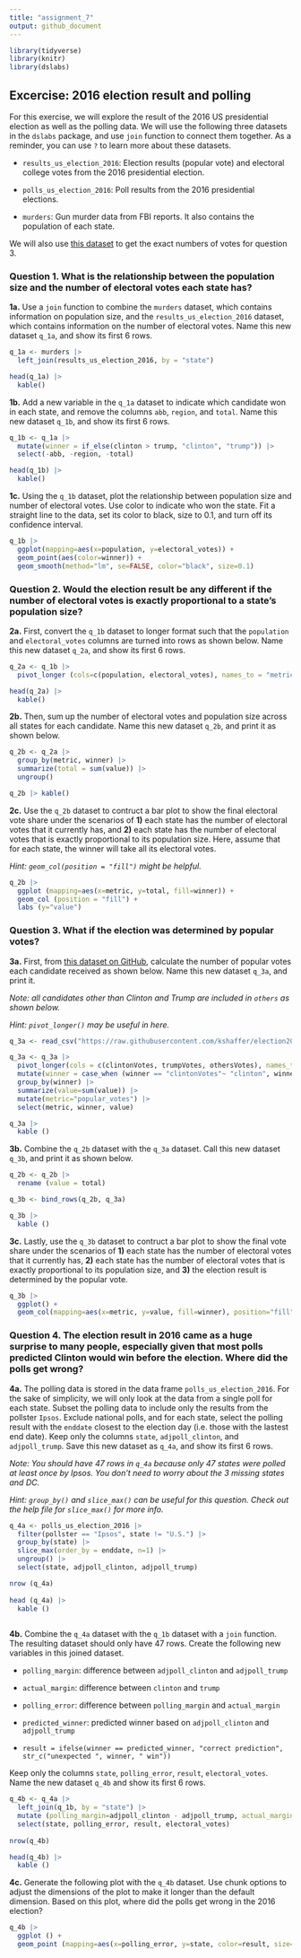 ```yaml
---
title: "assignment_7"
output: github_document
---
```


```r
library(tidyverse)
library(knitr)
library(dslabs)
```

## **Excercise: 2016 election result and polling**

For this exercise, we will explore the result of the 2016 US presidential election as well as the polling data. We will use the following three datasets in the `dslabs` package, and use `join` function to connect them together. As a reminder, you can use `?` to learn more about these datasets.

-   `results_us_election_2016`: Election results (popular vote) and electoral college votes from the 2016 presidential election.

-   `polls_us_election_2016`: Poll results from the 2016 presidential elections.

-   `murders`: Gun murder data from FBI reports. It also contains the population of each state.

We will also use [this dataset](https://raw.githubusercontent.com/kshaffer/election2016/master/2016ElectionResultsByState.csv) to get the exact numbers of votes for question 3.\

### **Question 1. What is the relationship between the population size and the number of electoral votes each state has?**

**1a.** Use a `join` function to combine the `murders` dataset, which contains information on population size, and the `results_us_election_2016` dataset, which contains information on the number of electoral votes. Name this new dataset `q_1a`, and show its first 6 rows.

```r
q_1a <- murders |>
  left_join(results_us_election_2016, by = "state")

head(q_1a) |>
  kable()
```

**1b.** Add a new variable in the `q_1a` dataset to indicate which candidate won in each state, and remove the columns `abb`, `region`, and `total`. Name this new dataset `q_1b`, and show its first 6 rows.

```r
q_1b <- q_1a |>
  mutate(winner = if_else(clinton > trump, "clinton", "trump")) |>
  select(-abb, -region, -total)

head(q_1b) |>
  kable()
```

**1c.** Using the `q_1b` dataset, plot the relationship between population size and number of electoral votes. Use color to indicate who won the state. Fit a straight line to the data, set its color to black, size to 0.1, and turn off its confidence interval.

```r
q_1b |>
  ggplot(mapping=aes(x=population, y=electoral_votes)) +
  geom_point(aes(color=winner)) +
  geom_smooth(method="lm", se=FALSE, color="black", size=0.1)
```

### **Question 2. Would the election result be any different if the number of electoral votes is exactly proportional to a state’s population size?**

**2a.** First, convert the `q_1b` dataset to longer format such that the `population` and `electoral_votes` columns are turned into rows as shown below. Name this new dataset `q_2a`, and show its first 6 rows.

```r
q_2a <- q_1b |>
  pivot_longer (cols=c(population, electoral_votes), names_to = "metric", values_to = "value")

head(q_2a) |>
  kable()
```

**2b.** Then, sum up the number of electoral votes and population size across all states for each candidate. Name this new dataset `q_2b`, and print it as shown below.

```r
q_2b <- q_2a |>
  group_by(metric, winner) |>
  summarize(total = sum(value)) |>
  ungroup()

q_2b |> kable()
```

**2c.** Use the `q_2b` dataset to contruct a bar plot to show the final electoral vote share under the scenarios of **1)** each state has the number of electoral votes that it currently has, and **2)** each state has the number of electoral votes that is exactly proportional to its population size. Here, assume that for each state, the winner will take all its electoral votes.

*Hint: `geom_col(position = "fill")` might be helpful.*

```r
q_2b |>
  ggplot (mapping=aes(x=metric, y=total, fill=winner)) +
  geom_col (position = "fill") +
  labs (y="value")
```

### **Question 3. What if the election was determined by popular votes?**

**3a.** First, from [this dataset on GitHub](https://raw.githubusercontent.com/kshaffer/election2016/master/2016ElectionResultsByState.csv), calculate the number of popular votes each candidate received as shown below. Name this new dataset `q_3a`, and print it.

*Note: all candidates other than Clinton and Trump are included in `others` as shown below.*

*Hint: `pivot_longer()` may be useful in here.*

```r

q_3a <- read_csv("https://raw.githubusercontent.com/kshaffer/election2016/master/2016ElectionResultsByState.csv")

q_3a <- q_3a |>
  pivot_longer(cols = c(clintonVotes, trumpVotes, othersVotes), names_to = "winner", values_to="value") |>
  mutate(winner = case_when (winner == "clintonVotes"~ "clinton", winner =="trumpVotes"~"trump", winner =="othersVotes"~"others")) |>
  group_by(winner) |>
  summarize(value=sum(value)) |>
  mutate(metric="popular_votes") |>
  select(metric, winner, value)

q_3a |>
  kable ()
```

**3b.** Combine the `q_2b` dataset with the `q_3a` dataset. Call this new dataset `q_3b`, and print it as shown below.

```r
q_2b <- q_2b |>
  rename (value = total)

q_3b <- bind_rows(q_2b, q_3a)

q_3b |>
  kable ()
```

**3c.** Lastly, use the `q_3b` dataset to contruct a bar plot to show the final vote share under the scenarios of **1)** each state has the number of electoral votes that it currently has, **2)** each state has the number of electoral votes that is exactly proportional to its population size, and **3)** the election result is determined by the popular vote.

```r
q_3b |>
  ggplot() +
  geom_col(mapping=aes(x=metric, y=value, fill=winner), position="fill")
```

### **Question 4. The election result in 2016 came as a huge surprise to many people, especially given that most polls predicted Clinton would win before the election. Where did the polls get wrong?**

**4a.** The polling data is stored in the data frame `polls_us_election_2016`. For the sake of simplicity, we will only look at the data from a single poll for each state. Subset the polling data to include only the results from the pollster `Ipsos`. Exclude national polls, and for each state, select the polling result with the `enddate` closest to the election day (i.e. those with the lastest end date). Keep only the columns `state`, `adjpoll_clinton`, and `adjpoll_trump`. Save this new dataset as `q_4a`, and show its first 6 rows.\

*Note: You should have 47 rows in `q_4a` because only 47 states were polled at least once by Ipsos. You don’t need to worry about the 3 missing states and DC.*

*Hint: `group_by()` and `slice_max()` can be useful for this question. Check out the help file for `slice_max()` for more info.*

```r
q_4a <- polls_us_election_2016 |>
  filter(pollster == "Ipsos", state != "U.S.") |>
  group_by(state) |>
  slice_max(order_by = enddate, n=1) |>
  ungroup() |>
  select(state, adjpoll_clinton, adjpoll_trump)

nrow (q_4a)
  
head (q_4a) |>
  kable ()
  
```

**4b.** Combine the `q_4a` dataset with the `q_1b` dataset with a `join` function. The resulting dataset should only have 47 rows. Create the following new variables in this joined dataset.

-   `polling_margin`: difference between `adjpoll_clinton` and `adjpoll_trump`

-   `actual_margin`: difference between `clinton` and `trump`

-   `polling_error`: difference between `polling_margin` and `actual_margin`

-   `predicted_winner`: predicted winner based on `adjpoll_clinton` and `adjpoll_trump`

-   `result = ifelse(winner == predicted_winner, "correct prediction", str_c("unexpected ", winner, " win"))`

Keep only the columns `state`, `polling_error`, `result`, `electoral_votes`. Name the new dataset `q_4b` and show its first 6 rows.

```r
q_4b <- q_4a |>
  left_join(q_1b, by = "state") |>
  mutate (polling_margin=adjpoll_clinton - adjpoll_trump, actual_margin = clinton - trump, polling_error = polling_margin - actual_margin, predicted_winner = if_else(adjpoll_clinton > adjpoll_trump, "clinton", "trump"), result = if_else(winner == predicted_winner, "correct prediction", str_c("unexpected", winner, "win"))) |>
  select(state, polling_error, result, electoral_votes)
  
nrow(q_4b)

head(q_4b) |>
  kable ()
```

**4c.** Generate the following plot with the `q_4b` dataset. Use chunk options to adjust the dimensions of the plot to make it longer than the default dimension. Based on this plot, where did the polls get wrong in the 2016 election?

```r
q_4b |>
  ggplot () +
  geom_point (mapping=aes(x=polling_error, y=state, color=result, size=electoral_votes))
```
